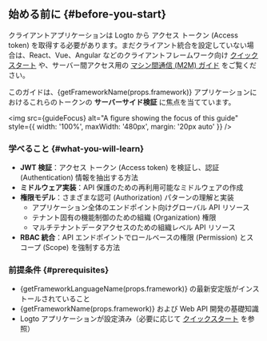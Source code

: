
## 始める前に \{#before-you-start}

クライアントアプリケーションは Logto から アクセス トークン (Access token) を取得する必要があります。まだクライアント統合を設定していない場合は、React、Vue、Angular などのクライアントフレームワーク向け [クイックスタート](/quick-starts) や、サーバー間アクセス用の [マシン間通信 (M2M) ガイド](/quick-starts/m2m) をご覧ください。

このガイドは、{getFrameworkName(props.framework)} アプリケーションにおけるこれらのトークンの **サーバーサイド検証** に焦点を当てています。

<img
  src={guideFocus}
  alt="A figure showing the focus of this guide"
  style={{ width: '100%', maxWidth: '480px', margin: '20px auto' }}
/>

### 学べること \{#what-you-will-learn}

- **JWT 検証**：アクセス トークン (Access token) を検証し、認証 (Authentication) 情報を抽出する方法
- **ミドルウェア実装**：API 保護のための再利用可能なミドルウェアの作成
- **権限モデル**：さまざまな認可 (Authorization) パターンの理解と実装
  - アプリケーション全体のエンドポイント向けグローバル API リソース
  - テナント固有の機能制御のための組織 (Organization) 権限
  - マルチテナントデータアクセスのための組織レベル API リソース
- **RBAC 統合**：API エンドポイントでロールベースの権限 (Permission) とスコープ (Scope) を強制する方法

### 前提条件 \{#prerequisites}

- {getFrameworkLanguageName(props.framework)} の最新安定版がインストールされていること
- {getFrameworkName(props.framework)} および Web API 開発の基礎知識
- Logto アプリケーションが設定済み（必要に応じて [クイックスタート](/quick-starts) を参照）
